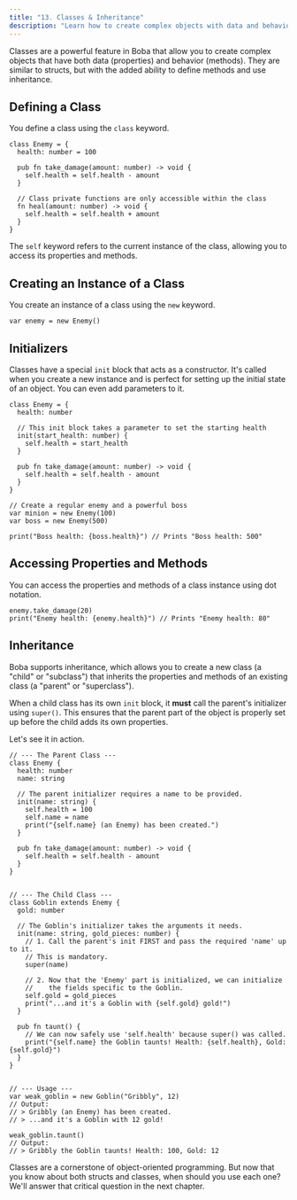 ```yaml
---
title: "13. Classes & Inheritance"
description: "Learn how to create complex objects with data and behavior using classes, methods, initializers, and inheritance in Boba."
---
```


Classes are a powerful feature in Boba that allow you to create complex objects that have both data (properties) and behavior (methods). They are similar to structs, but with the added ability to define methods and use inheritance.

## Defining a Class

You define a class using the `class` keyword.

```boba
class Enemy = {
  health: number = 100

  pub fn take_damage(amount: number) -> void {
    self.health = self.health - amount
  }

  // Class private functions are only accessible within the class
  fn heal(amount: number) -> void {
    self.health = self.health + amount
  }
}
```

The `self` keyword refers to the current instance of the class, allowing you to access its properties and methods.

## Creating an Instance of a Class

You create an instance of a class using the `new` keyword.

```boba
var enemy = new Enemy()
```

## Initializers

Classes have a special `init` block that acts as a constructor. It's called when you create a new instance and is perfect for setting up the initial state of an object. You can even add parameters to it.

```boba
class Enemy = {
  health: number

  // This init block takes a parameter to set the starting health
  init(start_health: number) {
    self.health = start_health
  }

  pub fn take_damage(amount: number) -> void {
    self.health = self.health - amount
  }
}

// Create a regular enemy and a powerful boss
var minion = new Enemy(100)
var boss = new Enemy(500)

print("Boss health: {boss.health}") // Prints "Boss health: 500"
```

## Accessing Properties and Methods

You can access the properties and methods of a class instance using dot notation.

```boba
enemy.take_damage(20)
print("Enemy health: {enemy.health}") // Prints "Enemy health: 80"
```

## Inheritance

Boba supports inheritance, which allows you to create a new class (a "child" or "subclass") that inherits the properties and methods of an existing class (a "parent" or "superclass").

When a child class has its own `init` block, it **must** call the parent's initializer using `super()`. This ensures that the parent part of the object is properly set up before the child adds its own properties.

Let's see it in action.

```boba
// --- The Parent Class ---
class Enemy {
  health: number
  name: string

  // The parent initializer requires a name to be provided.
  init(name: string) {
    self.health = 100
    self.name = name
    print("{self.name} (an Enemy) has been created.")
  }

  pub fn take_damage(amount: number) -> void {
    self.health = self.health - amount
  }
}


// --- The Child Class ---
class Goblin extends Enemy {
  gold: number

  // The Goblin's initializer takes the arguments it needs.
  init(name: string, gold_pieces: number) {
    // 1. Call the parent's init FIRST and pass the required 'name' up to it.
    // This is mandatory.
    super(name)

    // 2. Now that the 'Enemy' part is initialized, we can initialize
    //    the fields specific to the Goblin.
    self.gold = gold_pieces
    print("...and it's a Goblin with {self.gold} gold!")
  }

  pub fn taunt() {
    // We can now safely use 'self.health' because super() was called.
    print("{self.name} the Goblin taunts! Health: {self.health}, Gold: {self.gold}")
  }
}


// --- Usage ---
var weak_goblin = new Goblin("Gribbly", 12)
// Output:
// > Gribbly (an Enemy) has been created.
// > ...and it's a Goblin with 12 gold!

weak_goblin.taunt()
// Output:
// > Gribbly the Goblin taunts! Health: 100, Gold: 12
```

Classes are a cornerstone of object-oriented programming. But now that you know about both structs and classes, when should you use each one? We'll answer that critical question in the next chapter.
